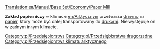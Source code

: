 [[Translation:en/Manual/Base Set/Economy/Paper Mill]]

{{pl/Przedsiębiorstwa|image=Papermill.png
|name=Zakład papierniczy
|climates=[[en/Arktyczny]]
|accepts=[[pl/Manual/Base Set/Economy/Drewno|Drewno]]
|produces=[[pl/Manual/Base Set/Economy/Papier|Papier]]
}}

'''Zakład papierniczy''' w klimacie [[en/Arktyczny]]m przetwarza [[pl/Manual/Base Set/Economy/Drewno|drewno]] na [[pl/Manual/Base Set/Economy/Papier|papier]], który może być dalej transportowany do [[pl/Manual/Base Set/Economy/Drukarnia|drukarni]]. Nie występuje on w żadnym innym klimacie.

{{pl/Navbox Industries}}

[[Category:pl/Przedsiębiorstwa]]
[[Category:pl/Przedsiębiorstwa drugorzędne]]
[[Category:pl/Przedsiębiorstwa klimatu arktycznego]]